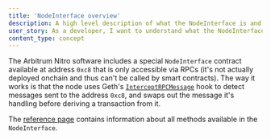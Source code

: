 ```yaml
---
title: 'NodeInterface overview'
description: A high level description of what the NodeInterface is and how it works
user_story: As a developer, I want to understand what the NodeInterface is and how it works.
content_type: concept
---
```


<!-- todo: remove this doc, redirect to existing ref doc -->

The Arbitrum Nitro software includes a special `NodeInterface` contract available at address `0xc8` that is only accessible via RPCs (it's not actually deployed
onchain and thus can't be called by smart contracts). The way it works is that the node uses Geth's
[`InterceptRPCMessage`](https://github.com/OffchainLabs/go-ethereum/blob/@@goEthereumCommit=721d35373096917c588c31be380a89333351545b@@/internal/ethapi/api.go#L1034)
hook to detect messages sent to the address `0xc8`, and swaps out the message it's handling before deriving a transaction from it.

The [reference page](/build-decentralized-apps/nodeinterface/02-reference.mdx) contains information about all methods available in the `NodeInterface`.
